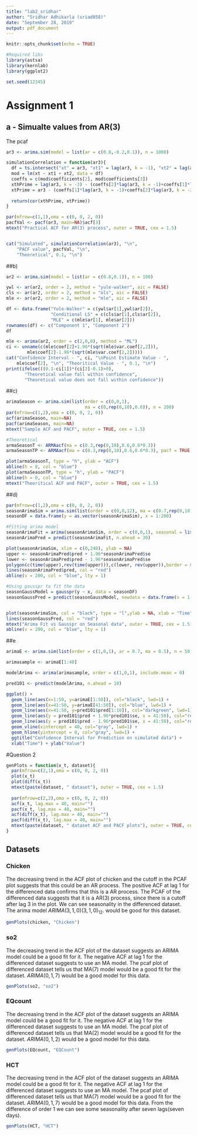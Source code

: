 ```yaml
---
title: "lab2_sridhar"
author: "Sridhar Adhikarla (sriad858)"
date: "September 28, 2019"
output: pdf_document
---
```


```r
knitr::opts_chunk$set(echo = TRUE)
```

```r
#Required libs
library(astsa)
library(kernlab)
library(ggplot2)

set.seed(12345)
```

# Assignment 1

## a - Simualte values from AR(3)

The pcaf

```r
ar3 <- arima.sim(model = list(ar = c(0.8,-0.2,0.1)), n = 1000)

simulationCorrelation = function(ar3){
  df = ts.intersect("xt" = ar3, "xt1" = lag(ar3, k = -1), "xt2" = lag(ar3, k = -2))
  mod = lm(xt ~ xt1 + xt2, data = df)
  coeffs = c(mod$coefficients[2], mod$coefficients[3])
  xthPrime = lag(ar3, k = -3) - (coeffs[2]*lag(ar3, k = -1)+coeffs[1]*lag(ar3, k = -2))
  xtPrime = ar3 - (coeffs[1]*lag(ar3, k = -1)+coeffs[2]*lag(ar3, k = -2))
  
  return(cor(xthPrime, xtPrime))
}

par(mfrow=c(1,1),oma = c(0, 0, 2, 0))
pacfVal <- pacf(ar3, main=NA)$acf[3]
mtext("Practical ACF for AR(3) process", outer = TRUE, cex = 1.5)


cat("Simulated", simulationCorrelation(ar3), "\n", 
    "PACF value", pacfVal, "\n", 
    "Theoretical", 0.1, "\n")
```


##b)

```r
ar2 <- arima.sim(model = list(ar = c(0.8,0.1)), n = 100)

ywl <- ar(ar2, order = 2, method = "yule-walker", aic = FALSE)
cls <- ar(ar2, order = 2, method = "ols", aic = FALSE)
mle <- ar(ar2, order = 2, method = "mle", aic = FALSE)

df <- data.frame("Yule-Walker" = c(ywl$ar[1],ywl$ar[2]),
                 "Conditional LS" = c(cls$ar[1],cls$ar[2]),
                 "MLE" = c(mle$ar[1], mle$ar[2]))
rownames(df) <- c("Component 1", "Component 2")
df

mle <- arima(ar2, order = c(2,0,0), method = "ML")
ci <- unname(c(mle$coef[2]+1.96*(sqrt(mle$var.coef[2,2])),
        mle$coef[2]-1.96*(sqrt(mle$var.coef[2,2]))))
cat("Confidence Interval - ", ci, "\nPoint Estimate Value - ", 
    mle$coef[2], "\n", "Theoritical Value - ", 0.1, "\n")
print(ifelse(((0.1-ci[1])*(ci[2]-0.1)>0), 
       "Theoretical value fall within confidence",
       "Theoretical value does not fall within confidence"))

```

\newpage

##c)

```r
arimaSeason <- arima.sim(list(order = c(0,0,1),
                              ma = c(0,rep(0,10),0.6)), n = 200)
par(mfrow=c(1,2),oma = c(0, 0, 2, 0))
acf(arimaSeason, main=NA)
pacf(arimaSeason, main=NA)
mtext("Sample ACF and PACF", outer = TRUE, cex = 1.5)

#Theoretical
armaSeasonT <- ARMAacf(ma = c(0.3,rep(0,10),0.6,0.6*0.3))
armaSeasonTP <- ARMAacf(ma = c(0.3,rep(0,10),0.6,0.6*0.3), pacf = TRUE)

plot(armaSeasonT, type = "h", ylab = "ACF")
abline(h = 0, col = "blue") 
plot(armaSeasonTP, type = "h", ylab = "PACF") 
abline(h = 0, col = "blue")
mtext("Theoritical ACF and PACF", outer = TRUE, cex = 1.5)
```

\newpage

##d)

```r
par(mfrow=c(1,2),oma = c(0, 0, 2, 0))
seasonArimaSim = arima.sim(list(order = c(0,0,12), ma = c(0.7,rep(0,10),0.6)), n = 200)
seasonDF = data.frame(y = as.vector(seasonArimaSim), x = 1:200)

#Fitting arima model
seasonArimaFit = arima(seasonArimaSim, order = c(0,0,1), seasonal = list(order = c(0,0,1),period = 12))
seasonArimaPred = predict(seasonArimaFit, n.ahead = 30)

plot(seasonArimaSim, xlim = c(0,240), ylab = NA)
upper <- seasonArimaPred$pred + 1.96*seasonArimaPred$se
lower <- seasonArimaPred$pred - 1.96*seasonArimaPred$se
polygon(c(time(upper),rev(time(upper))),c(lower, rev(upper)),border = 8, col = "grey")
lines(seasonArimaPred$pred, col = "red")
abline(v = 200, col = "blue", lty = 1)

#Using gausspr to fit the data
seasonGaussModel = gausspr(y ~ x, data = seasonDF)
seasonGaussPred = predict(seasonGaussModel, newdata = data.frame(x = 1:230))


plot(seasonArimaSim, col = "black", type = "l",ylab = NA, xlab = "Time", xlim=c(0,240))
lines(seasonGaussPred, col = "red")
mtext("Arima Fit vs Gausspr on Seasonal data", outer = TRUE, cex = 1.5)
abline(v = 200, col = "blue", lty = 1)
```

\newpage

##e

```r
arimaE <- arima.sim(list(order = c(1,0,1), ar = 0.7, ma = 0.5), n = 50)

arimasample <- arimaE[1:40]

modelArima <- arima(arimasample, order = c(1,0,1), include.mean = 0)

pred101 <- predict(modelArima, n.ahead = 10)

ggplot() + 
  geom_line(aes(x=1:50, y=arimaE[1:50]), col="black", lwd=1) +
  geom_line(aes(x=41:50, y=arimaE[41:50]), col="blue", lwd=1) +
  geom_line(aes(x=41:50, y=pred101$pred[1:10]), col="darkgreen", lwd=1) +
  geom_line(aes(y = pred101$pred + 1.96*pred101$se, x = 41:50), col="red", lwd=1) +
  geom_line(aes(y = pred101$pred - 1.96*pred101$se, x = 41:50), col="red", lwd=1) + 
  geom_vline(xintercept = 40, col="gray", lwd=1) + 
  geom_hline(yintercept = 0, col="gray", lwd=1) + 
  ggtitle("Confidence Interval for Prediction on simulated data") +
  xlab("Time") + ylab("Value")
```

\newpage

#Question 2

```r
genPlots = function(x_t, dataset){
  par(mfrow=c(2,1),oma = c(0, 0, 2, 0))
  plot(x_t)
  plot(diff(x_t))
  mtext(paste(dataset, " dataset"), outer = TRUE, cex = 1.5)
  
  par(mfrow=c(2,2),oma = c(0, 0, 2, 0))
  acf(x_t, lag.max = 40, main="")
  pacf(x_t, lag.max = 40, main="")
  acf(diff(x_t), lag.max = 40, main="")
  pacf(diff(x_t), lag.max = 40, main="")
  mtext(paste(dataset, " dataset ACF and PACF plots"), outer = TRUE, cex = 1.5)
}
```

## Datasets

### Chicken

The decreasing trend in the ACF plot of chicken and the cutoff in the PCAF plot suggests that this could be an AR process. The positive ACF at lag 1 for the differenced data confirms that this is a AR process. The PCAF of the differenced data suggests that it is a AR(3) process, since there is a cutoff after lag 3 in the plot.
We can see seasonality in the differenced dataset. The arima model $ARIMA(3,1,0)(3,1,0)_{12}.$ would be good for this dataset.


```r
genPlots(chicken, "Chicken")
```

### so2

The decreasing trend in the ACF plot of the dataset suggests an ARIMA model could be a good fit for it. The negative ACF at lag 1 for the differenced dataset suggests to use an MA model. The pcaf plot of differenced dataset tells us that MA(7) model would be a good fit for the dataset. $ARIMA(0,1,7)$ would be a good model for this data.

```r
genPlots(so2, "so2")
```

### EQcount

The decreasing trend in the ACF plot of the dataset suggests an ARIMA model could be a good fit for it. The negative ACF at lag 1 for the differenced dataset suggests to use an MA model. The pcaf plot of differenced dataset tells us that MA(2) model would be a good fit for the dataset. $ARIMA(0,1,2)$ would be a good model for this data.

```r
genPlots(EQcount, "EQCount")
```

### HCT

The decreasing trend in the ACF plot of the dataset suggests an ARIMA model could be a good fit for it. The negative ACF at lag 1 for the differenced dataset suggests to use an MA model. The pcaf plot of differenced dataset tells us that MA(7) model would be a good fit for the dataset. $ARIMA(0,1,7)$ would be a good model for this data.
From the difference of order 1 we can see some seasonality after seven lags(seven days).

```r
genPlots(HCT, "HCT")
```